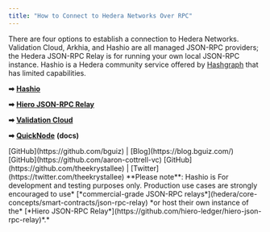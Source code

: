 ```yaml
---
title: "How to Connect to Hedera Networks Over RPC"
---
```


There are four options to establish a connection to Hedera Networks. Validation Cloud, Arkhia, and Hashio are all managed JSON-RPC providers; the Hedera JSON-RPC Relay is for running your own local JSON-RPC instance. Hashio is a Hedera community service offered by [Hashgraph](https://www.hashgraph.com/) that has limited capabilities.

**➡** [**Hashio**](/hedera/tutorials/more-tutorials/json-rpc-connections/hashio)

**➡** [**Hiero JSON-RPC Relay**](https://github.com/hiero-ledger/hiero-json-rpc-relay)

**➡** [**Validation Cloud**](/hedera/tutorials/more-tutorials/json-rpc-connections/validation-cloud)

**➡** [**QuickNode**](https://www.quicknode.com/docs/hedera) **(docs)**

<Columns cols={2}>

  <Card title="Writer: Brendan, DevRel Engineer">
    [GitHub](https://github.com/bguiz) | [Blog](https://blog.bguiz.com/)
  </Card>
  <Card title="Writer: Aaron, Validation Cloud">
    [GitHub](https://github.com/aaron-cottrell-vc)
  </Card>
  <Card title="Editor: Krystal, Technical Writer">
    [GitHub](https://github.com/theekrystallee) | [Twitter](https://twitter.com/theekrystallee)
  </Card>
</Columns>

<Warning>
**Please note**: Hashio is For development and testing purposes only. Production use cases are strongly encouraged to use* [*commercial-grade JSON-RPC relays*](hedera/core-concepts/smart-contracts/json-rpc-relay) *or host their own instance of the* [*Hiero JSON-RPC Relay*](https://github.com/hiero-ledger/hiero-json-rpc-relay)*.*
</Warning>

